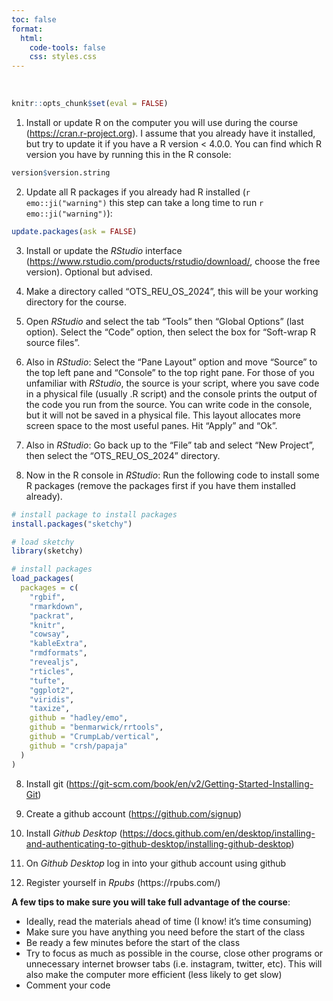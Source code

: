 ```yaml
---
toc: false
format:
  html:
    code-tools: false
    css: styles.css
---
```


 

```r

knitr::opts_chunk$set(eval = FALSE)

```

1)  Install or update R on the computer you will use during the course (<https://cran.r-project.org>). I assume that you already have it installed, but try to update it if you have a R version \< 4.0.0. You can find which R version you have by running this in the R console:

```r

version$version.string

```

2)  Update all R packages if you already had R installed (`r emo::ji("warning")` this step can take a long time to run `r emo::ji("warning")`):

```r

update.packages(ask = FALSE)
```

3)  Install or update the *RStudio* interface (<https://www.rstudio.com/products/rstudio/download/>, choose the free version). Optional but advised.

4)  Make a directory called "OTS_REU_OS_2024", this will be your working directory for the course.

5)  Open *RStudio* and select the tab "Tools" then "Global Options" (last option). Select the "Code" option, then select the box for "Soft-wrap R source files".

6)  Also in *RStudio*: Select the "Pane Layout" option and move "Source" to the top left pane and "Console" to the top right pane. For those of you unfamiliar with *RStudio*, the source is your script, where you save code in a physical file (usually .R script) and the console prints the output of the code you run from the source. You can write code in the console, but it will not be saved in a physical file. This layout allocates more screen space to the most useful panes. Hit "Apply" and "Ok".

7)  Also in *RStudio*: Go back up to the "File" tab and select "New Project", then select the "OTS_REU_OS_2024" directory.

8)  Now in the R console in *RStudio*: Run the following code to install some R packages (remove the packages first if you have them installed already).

```r

# install package to install packages
install.packages("sketchy") 

# load sketchy
library(sketchy)

# install packages
load_packages(
  packages = c(
    "rgbif",
    "rmarkdown",
    "packrat",
    "knitr",
    "cowsay",
    "kableExtra",
    "rmdformats",
    "revealjs",
    "rticles",
    "tufte",
    "ggplot2",
    "viridis",
    "taxize",
    github = "hadley/emo",
    github = "benmarwick/rrtools",
    github = "CrumpLab/vertical",
    github = "crsh/papaja"
  )
)


```

8)  Install git (<https://git-scm.com/book/en/v2/Getting-Started-Installing-Git>)

9)  Create a github account (<https://github.com/signup>)

10) Install *Github Desktop* (<https://docs.github.com/en/desktop/installing-and-authenticating-to-github-desktop/installing-github-desktop>)

11) On *Github Desktop* log in into your github account using github

12) Register yourself in *Rpubs* (https://rpubs.com/)

::: {.alert .alert-warning}
**A few tips to make sure you will take full advantage of the course**:

-   Ideally, read the materials ahead of time (I know! it's time consuming)
-   Make sure you have anything you need before the start of the class
-   Be ready a few minutes before the start of the class
-   Try to focus as much as possible in the course, close other programs or unnecessary internet browser tabs (i.e. instagram, twitter, etc). This will also make the computer more efficient (less likely to get slow)
-   Comment your code
:::
